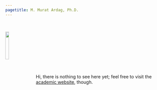 ```yaml
---
pagetitle: M. Murat Ardag, Ph.D.
---
```

<br />

<img src="ws_img/mma_c_gp.jpg" style="width:15%; margin-right: 20px" align="left">

<br />
<br />
<br />
<br />
<br />
<br />
<br />

Hi, there is nothing to see here yet; feel free to visit the [academic website](https://mmuratardag.net), though.